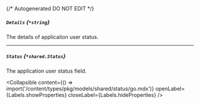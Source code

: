 {/* Autogenerated DO NOT EDIT  */}

##### `Details` *{`*string`}*
The details of applicaiton user status.

---
##### `Status` *{`*shared.Status`}*
The application user status field.

<Collapsible content={() => import('/content/types/pkg/models/shared/status/go.mdx')} openLabel={Labels.showProperties} closeLabel={Labels.hideProperties} />



